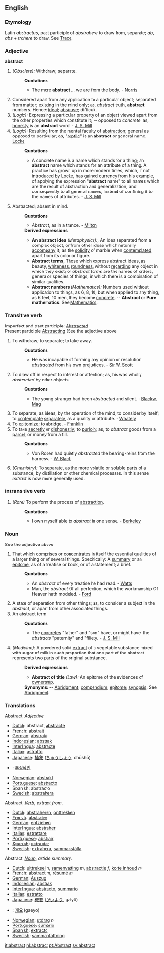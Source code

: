 ==English==

===Etymology===
Latin ''abstractus'', past participle of ''abstrahere'' to draw from, separate; ''ab'', ''abs'' + ''trahere'' to draw. See [[Trace]].

===Adjective===
'''abstract'''
#''(Obsolete):'' Withdraw; separate. 
#:'''Quotations'''
#:*The more '''abstract''' ... we are from the body. - [[Norris]]
#Considered apart from any application to a particular object; separated from matter; existing in the mind only; as, ''abstract'' truth, '''abstract''' numbers. Hence: [[ideal]]; [[abstruse]]; difficult.
#''(Logic):'' Expressing a particular property of an object viewed apart from the other properties which constitute it; -- opposed to ''concrete''; as, [[honesty]] is an '''abstract''' word. - [[J. S. Mill]] 
#''(Logic):'' Resulting from the mental faculty of [[abstraction]]; general as opposed to particular; as, "[[reptile]]" is an '''abstract''' or general name. -[[Locke]]
#:'''Quotations'''
#:*A concrete name is a name which stands for a thing; an '''abstract''' name which stands for an attribute of a thing. A practice has grown up in more modern times, which, if not introduced by Locke, has gained currency from his example, of applying the expression "'''abstract''' name" to all names which are the result of abstraction and generalization, and consequently to all general names, instead of confining it to the names of attributes. - [[J. S. Mill]]
#Abstracted; absent in mind.
#:'''Quotations'''
#:*''Abstract'', as in a trance. - [[Milton]]
#:'''Derived expressions'''
#:*'''An abstract idea''' ''(Metaphysics):'', An idea separated from a complex object, or from other ideas which naturally [[accompany]] it; as the [[solidity]] of marble when [[contemplated]] apart from its color or figure.
#:*'''Abstract terms''', Those which express abstract ideas, as beauty, [[whiteness]], [[roundness]], without [[regarding]] any object in which they exist; or ''abstract terms'' are the names of orders, genera or species of things, in which there is a combination of similar qualities.
#:*'''Abstract numbers''' ''(Mathematics):'' Numbers used without application to things, as 6, 8, 10; but when applied to any thing, as 6 feet, 10 men, they become [[concrete]]. -- '''Abstract''' or '''Pure mathematics'''. See [[Mathematics]].

===Transitive verb===
Imperfect and past participle: [[Abstracted]]<br>
Present participle [[Abstracting]] [See the adjective above]
#To withdraw; to separate; to take away.
#:'''Quotations'''
#:*He was incapable of forming any opinion or resolution ''abstracted'' from his own prejudices. - [[Sir W. Scott]]
#To draw off in respect to interest or attention; as, his was wholly ''abstracted'' by other objects.
#:'''Quotations'''
#:*The young stranger had been ''abstracted'' and silent. - [[Blackw. Mag]]
#To separate, as ideas, by the operation of the mind; to consider by itself; to [[contemplate]] [[separately]], as a quality or attribute. - [[Whately]]
#To [[epitomize]]; to [[abridge]]. - [[Franklin]]
#To take [[secretly]] or [[dishonestly]]; to [[purloin]]; as, to ''abstract'' goods from a [[parcel]], or money from a till.
#:'''Quotations'''
#:*Von Rosen had quietly ''abstracted'' the bearing-reins from the harness. - [[W. Black]]
#''(Chemistry):'' To separate, as the more volatile or soluble parts of a substance, by distillation or other chemical processes. In this sense ''extract'' is now more generally used.

===Intransitive verb===
#''(Rare)'' To perform the process of [[abstraction]].
#:'''Quotations'''
#:*I own myself able to ''abstract'' in one sense. - [[Berkeley]]

===Noun===
See the adjective above
#That which [[comprises]] or [[concentrates]] in itself the essential qualities of a larger thing or of several things. Specifically: A [[summary]] or an [[epitome]], as of a treatise or book, or of a statement; a brief.
#:'''Quotations'''
#:*An ''abstract'' of every treatise he had read. - [[Watts]]
#:*Man, the ''abstract'' Of all perfection, which the workmanship Of Heaven hath modeled. - [[Ford]]
#A state of separation from other things; as, to consider a subject in the ''abstract'', or apart from other associated things.
#An abstract term.
#:'''Quotations'''
#:*The [[concretes]] "father" and "son" have, or might have, the ''abstracts'' "paternity" and "filiety. - [[J. S. Mill]]
#''(Medicine):'' A powdered solid [[extract]] of a vegetable substance mixed with sugar of milk in such proportion that one part of the abstract represents two parts of the original substance.
#:'''Derived expressions'''
#:*'''Abstract of title''' ''(Law):'' An epitome of the evidences of [[ownership]].
#:'''Synonyms:''' -- [[Abridgment]]; [[compendium]]; [[epitome]]; [[synopsis]]. See [[Abridgment]].

===Translations===

Abstract, <i>[[Adjective]]</i>
*[[Dutch]]: abstract, [[abstracte]]
*[[French]]: [[abstrait]]
*[[German]]: [[abstrakt]]
*[[Indonesian]]: [[abstrak]]
*[[Interlingua]]: [[abstracte]]
*[[Italian]]: [[astratto]]
*[[Japanese]]: [[抽象]] ([[ちゅうしょう]], chūshō)
*{{ko}}: [[추상적인]]
*[[Norwegian]]: [[abstrakt]]
*[[Portuguese]]: [[abstracto]]
*[[Spanish]]: [[abstracto]]
*[[Swedish]]: [[abstrahera]]

Abstract, <i>[[Verb]]</i>, ''extract from''. 
*[[Dutch]]: [[abstraheren]], [[onttrekken]]
*[[French]]: [[abstraire]]
*[[German]]: [[entziehen]]
*[[Interlingua]]: [[abstraher]]
*[[Italian]]: [[estrattare]]
*[[Portuguese]]: [[abstrair]]
*[[Spanish]]: [[extractar]]
*[[Swedish]]: [[extrahera]], [[sammanställa]]

Abstract, <i>[[Noun]]</i>, ''article summary''.
*[[Dutch]]: [[uittreksel]] ''n'', [[samenvatting]] ''m'', [[abstractie]] ''f'', [[korte inhoud]] ''m''
*[[French]]: [[abstract]] ''m'', [[résumé]] ''m''
*[[German]]: [[Auszug]]
*[[Indonesian]]: [[abstrak]]
*[[Interlingua]]: [[abstracto]], [[summario]]
*[[Italian]]: [[estratto]]
*[[Japanese]]: [[概要]] ([[がいよう]], gaiyō)
*{{ko}}: [[개요]] (gaeyo)
*[[Norwegian]]: [[utdrag]] ''n''
*[[Portuguese]]: [[sumário]]
*[[Spanish]]: [[extracto]]
*[[Swedish]]: [[sammanfattning]]

[[it:abstract]]
[[nl:abstract]]
[[pt:Abstract]]
[[sv:abstract]]